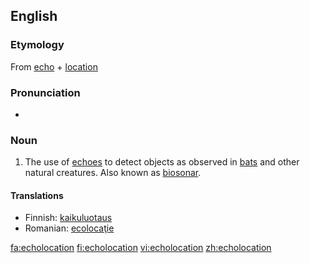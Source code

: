 ==English==

===Etymology===
{{wikipedia}}
From [[echo]] + [[location]]

===Pronunciation===
* {{rhymes|eɪʃǝn}}

===Noun===
{{en-noun}}

# The use of [[echo]]es to detect objects as observed in [[bat]]s and other natural creatures.  Also known as [[biosonar]].

====Translations====
{{trans-top|use of echos to detect objects}}
* Finnish: [[kaikuluotaus]]
* Romanian: [[ecolocaţie]] {{f}}
{{trans-mid}}
{{trans-bottom}}

[[fa:echolocation]]
[[fi:echolocation]]
[[vi:echolocation]]
[[zh:echolocation]]